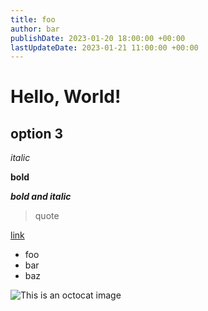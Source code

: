 ```yaml
---
title: foo
author: bar
publishDate: 2023-01-20 18:00:00 +00:00
lastUpdateDate: 2023-01-21 11:00:00 +00:00
---
```


# Hello, World!

## option 3

*italic*

**bold**

***bold and italic***

> quote

[link](https://chris.lu)

* foo
* bar
* baz

![This is an octocat image](/assets/images/chris-octocat-1677036079874.png)